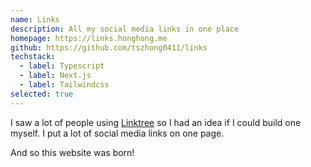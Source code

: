 ```yaml
---
name: Links
description: All my social media links in one place
homepage: https://links.honghong.me
github: https://github.com/tszhong0411/links
techstack:
  - label: Typescript
  - label: Next.js
  - label: Tailwindcss
selected: true
---
```


I saw a lot of people using [Linktree](https://linktr.ee/) so I had an idea if I could build one myself. I put a lot of social media links on one page.

And so this website was born!
